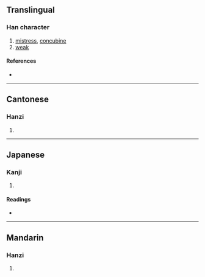 {{character info/new}}
==Translingual==

===Han character===
{{Han char|rn=38|rad=女|as=14|sn=17|four=41427|canj=VMBB|ids=⿰女需}}

# [[mistress]], [[concubine]]
# [[weak]]

====References====
* {{Han ref|kx=0272.440|dkj=06821|dj=0541.030|hdz=21086.070|uh=5B2C|ud=23340|bh=ECD2|bd=60626}}

----

==Cantonese==

===Hanzi===
{{yue-hanzi|jyut=[[jyu4]]|y=yu4}}

# {{defn|lang=yue|sort=女14}}

----

==Japanese==

===Kanji===
{{ja-kanji|grade=|rs=女14}}

# {{defn|lang=ja|sort=女14}}

====Readings====
* {{ja-readings|on=[[しゅ]] (shu), [[じゅ]] (ju), [[どう]] (dō)|kun=[[よわい]] (yowai), [[そばめ]] (sobame), [[つま]] (tsuma)}}

----

==Mandarin==

===Hanzi===
{{cmn-hanzi|pin=[[rú]] ([[ru2]])|wg=ju<sup>2</sup>}}

# {{defn|lang=cmn|sort=女14}}